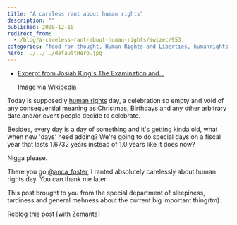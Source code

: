 ```yaml
---
title: "A careless rant about human rights"
description: ""
published: 2009-12-10
redirect_from:
  - /blog/a-careless-rant-about-human-rights/swizec/953
categories: "food for thought, Human Rights and Liberties, humanrights, intrigues, Uncategorized"
hero: ../../../defaultHero.jpg
---
```


- [Excerpt from Josiah King's The Examination and...](https://swizec.com/wp-content/uploads/2009/12/FatherChristmastrial.jpg)

  Image via [Wikipedia](http://commons.wikipedia.org/wiki/Image:FatherChristmastrial.jpg)

Today is supposedly [human rights](http://en.wikipedia.org/wiki/Human_rights) day, a celebration so empty and void of any consequential meaning as Christmas, Birthdays and any other arbitrary date and/or event people decide to celebrate.

Besides, every day is a day of something and it's getting kinda old, what when new 'days' need adding? We're going to do special days on a fiscal year that lasts 1.6732 years instead of 1.0 years like it does now?

Nigga please.

There you go [@anca_foster](http://twitter.com/anca_foster), I ranted absolutely carelessly about human rights day. You can thank me later.

This post brought to you from the special department of sleepiness, tardiness and general mehness about the current big important thing(tm).

[Reblog this post [with Zemanta]](http://reblog.zemanta.com/zemified/b1459153-a9fe-4a6e-afb9-3509c9d0d147/)
